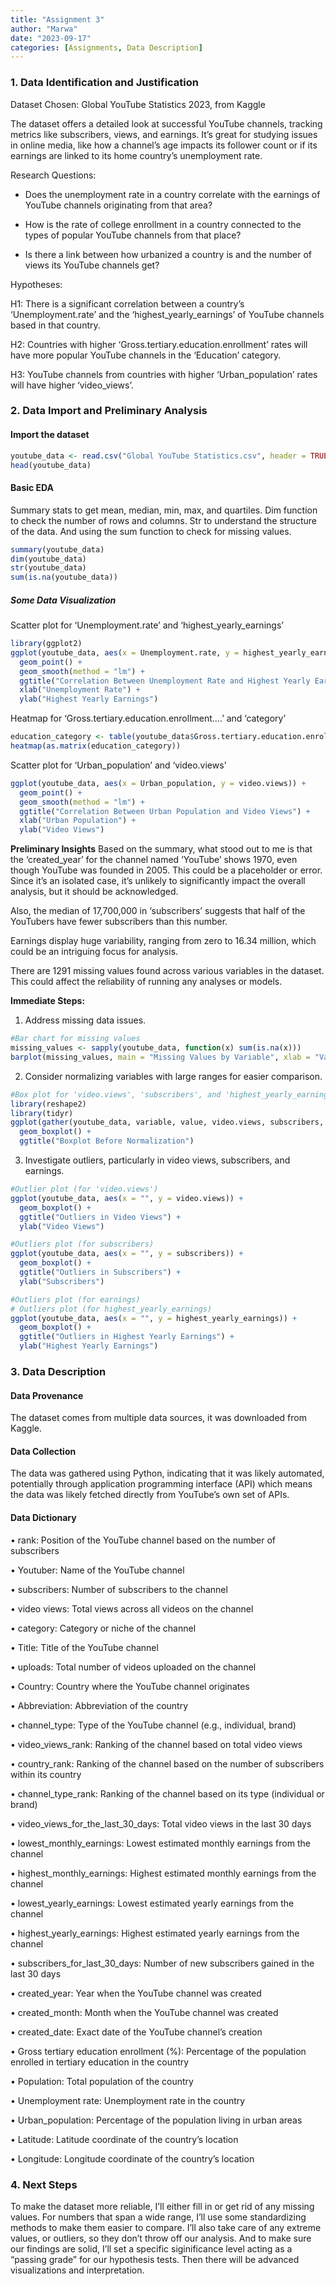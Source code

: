 ```yaml
---
title: "Assignment 3"
author: "Marwa"
date: "2023-09-17"
categories: [Assignments, Data Description]
---
```


### 1. Data Identification and Justification

Dataset Chosen: Global YouTube Statistics 2023, from Kaggle

The dataset offers a detailed look at successful YouTube channels, tracking metrics like subscribers, views, and earnings. It's great for studying issues in online media, like how a channel's age impacts its follower count or if its earnings are linked to its home country's unemployment rate.

Research Questions:

-   Does the unemployment rate in a country correlate with the earnings of YouTube channels originating from that area?

-   How is the rate of college enrollment in a country connected to the types of popular YouTube channels from that place?

-   Is there a link between how urbanized a country is and the number of views its YouTube channels get?

Hypotheses:

H1: There is a significant correlation between a country's 'Unemployment.rate' and the 'highest_yearly_earnings' of YouTube channels based in that country.

H2: Countries with higher 'Gross.tertiary.education.enrollment' rates will have more popular YouTube channels in the 'Education' category.

H3: YouTube channels from countries with higher 'Urban_population' rates will have higher 'video_views'.

### 2. Data Import and Preliminary Analysis

#### Import the dataset

```r
youtube_data <- read.csv("Global YouTube Statistics.csv", header = TRUE)
head(youtube_data)
```

#### Basic EDA

Summary stats to get mean, median, min, max, and quartiles. Dim function to check the number of rows and columns. Str to understand the structure of the data. And using the sum function to check for missing values.

```r
summary(youtube_data)
dim(youtube_data)
str(youtube_data)
sum(is.na(youtube_data))

```

##### Some Data Visualization

Scatter plot for 'Unemployment.rate' and 'highest_yearly_earnings'

```r


library(ggplot2)
ggplot(youtube_data, aes(x = Unemployment.rate, y = highest_yearly_earnings)) +
  geom_point() +
  geom_smooth(method = "lm") +
  ggtitle("Correlation Between Unemployment Rate and Highest Yearly Earnings") +
  xlab("Unemployment Rate") +
  ylab("Highest Yearly Earnings")

```

Heatmap for 'Gross.tertiary.education.enrollment....' and 'category'

```r
education_category <- table(youtube_data$Gross.tertiary.education.enrollment, youtube_data$category)
heatmap(as.matrix(education_category))

```

Scatter plot for 'Urban_population' and 'video.views'

```r
ggplot(youtube_data, aes(x = Urban_population, y = video.views)) +
  geom_point() +
  geom_smooth(method = "lm") +
  ggtitle("Correlation Between Urban Population and Video Views") +
  xlab("Urban Population") +
  ylab("Video Views")

```

**Preliminary Insights** Based on the summary, what stood out to me is that the 'created_year' for the channel named 'YouTube' shows 1970, even though YouTube was founded in 2005. This could be a placeholder or error. Since it's an isolated case, it's unlikely to significantly impact the overall analysis, but it should be acknowledged.

Also, the median of 17,700,000 in 'subscribers' suggests that half of the YouTubers have fewer subscribers than this number.

Earnings display huge variability, ranging from zero to 16.34 million, which could be an intriguing focus for analysis.

There are 1291 missing values found across various variables in the dataset. This could affect the reliability of running any analyses or models.

**Immediate Steps:**

1.  Address missing data issues.

```r
#Bar chart for missing values
missing_values <- sapply(youtube_data, function(x) sum(is.na(x)))
barplot(missing_values, main = "Missing Values by Variable", xlab = "Variables", ylab = "Number of Missing Values")

```

2.  Consider normalizing variables with large ranges for easier comparison.

```r
#Box plot for 'video.views', 'subscribers', and 'highest_yearly_earnings' (Before normalization)
library(reshape2)
library(tidyr)
ggplot(gather(youtube_data, variable, value, video.views, subscribers, highest_yearly_earnings), aes(x = variable, y = value)) +
  geom_boxplot() +
  ggtitle("Boxplot Before Normalization")

```

3.  Investigate outliers, particularly in video views, subscribers, and earnings.

```r
#Outlier plot (for 'video.views')
ggplot(youtube_data, aes(x = "", y = video.views)) +
  geom_boxplot() +
  ggtitle("Outliers in Video Views") +
  ylab("Video Views")

#Outliers plot (for subscribers)
ggplot(youtube_data, aes(x = "", y = subscribers)) +
  geom_boxplot() +
  ggtitle("Outliers in Subscribers") +
  ylab("Subscribers")

#Outliers plot (for earnings)
# Outliers plot (for highest_yearly_earnings)
ggplot(youtube_data, aes(x = "", y = highest_yearly_earnings)) +
  geom_boxplot() +
  ggtitle("Outliers in Highest Yearly Earnings") +
  ylab("Highest Yearly Earnings")

```

### 3. Data Description

#### Data Provenance

The dataset comes from multiple data sources, it was downloaded from Kaggle.

#### Data Collection

The data was gathered using Python, indicating that it was likely automated, potentially through application programming interface (API) which means the data was likely fetched directly from YouTube's own set of APIs.

#### Data Dictionary

• rank: Position of the YouTube channel based on the number of subscribers

• Youtuber: Name of the YouTube channel

• subscribers: Number of subscribers to the channel

• video views: Total views across all videos on the channel

• category: Category or niche of the channel

• Title: Title of the YouTube channel

• uploads: Total number of videos uploaded on the channel

• Country: Country where the YouTube channel originates

• Abbreviation: Abbreviation of the country

• channel_type: Type of the YouTube channel (e.g., individual, brand)

• video_views_rank: Ranking of the channel based on total video views

• country_rank: Ranking of the channel based on the number of subscribers within its country

• channel_type_rank: Ranking of the channel based on its type (individual or brand)

• video_views_for_the_last_30_days: Total video views in the last 30 days

• lowest_monthly_earnings: Lowest estimated monthly earnings from the channel

• highest_monthly_earnings: Highest estimated monthly earnings from the channel

• lowest_yearly_earnings: Lowest estimated yearly earnings from the channel

• highest_yearly_earnings: Highest estimated yearly earnings from the channel

• subscribers_for_last_30_days: Number of new subscribers gained in the last 30 days

• created_year: Year when the YouTube channel was created

• created_month: Month when the YouTube channel was created

• created_date: Exact date of the YouTube channel's creation

• Gross tertiary education enrollment (%): Percentage of the population enrolled in tertiary education in the country

• Population: Total population of the country

• Unemployment rate: Unemployment rate in the country

• Urban_population: Percentage of the population living in urban areas

• Latitude: Latitude coordinate of the country's location

• Longitude: Longitude coordinate of the country's location

### 4. Next Steps

To make the dataset more reliable, I'll either fill in or get rid of any missing values. For numbers that span a wide range, I'll use some standardizing methods to make them easier to compare. I'll also take care of any extreme values, or outliers, so they don't throw off our analysis. And to make sure our findings are solid, I'll set a specific siginificance level acting as a "passing grade" for our hypothesis tests. Then there will be advanced visualizations and interpretation.
